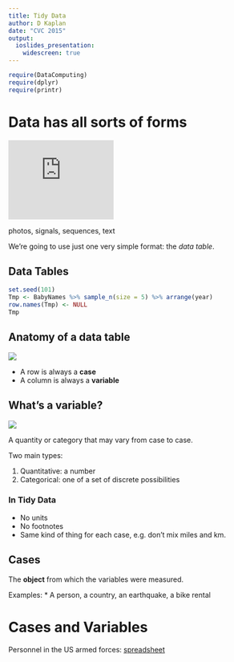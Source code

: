 ```yaml
---
title: Tidy Data
author: D Kaplan
date: "CVC 2015"
output: 
  ioslides_presentation:
    widescreen: true
---
```


```r
require(DataComputing)
require(dplyr)
require(printr)
```


# Data has all sorts of forms

<iframe width="210" height="158" src="https://www.youtube.com/embed/MDMRcyJKzdU" frameborder="0" allowfullscreen></iframe>

photos, signals, sequences, text

We're going to use just one very simple format: the *data table*.

## Data Tables

```r
set.seed(101)
Tmp <- BabyNames %>% sample_n(size = 5) %>% arrange(year)
row.names(Tmp) <- NULL
Tmp
```

## Anatomy of a data table

<div class="columns-2">

![](Images/02_ColumnRow.png)

<!-- Source: <http://www.gcflearnfree.org/access2010/2.2> -->

* A row is always a **case**
* A column is always a **variable**

</div>

## What's a variable?

<div class="columns-2">

![](Images/02_ColumnRow.png)

A quantity or category that may vary from case to case.

Two main types:

1. Quantitative: a number
2. Categorical: one of a set of discrete possibilities


### In Tidy Data

* No units
* No footnotes
* Same kind of thing for each case, e.g. don't mix miles and km.

</div>

## Cases

The **object** from which the variables were measured.

Examples: 
* A person, a country, an earthquake, a bike rental



# Cases and Variables

Personnel in the US armed forces: [spreadsheet](https://docs.google.com/spreadsheets/d/1Ow6Cm4z-Z1Yybk3i352msulYCEDOUaOghmo9ALajyHo/edit#gid=1811988794)